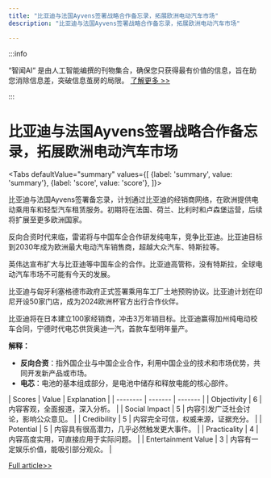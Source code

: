 ```yaml
---
title: "比亚迪与法国Ayvens签署战略合作备忘录，拓展欧洲电动汽车市场"
description: "比亚迪与法国Ayvens签署战略合作备忘录，拓展欧洲电动汽车市场"

---
```



:::info

“智闻AI“ 是由人工智能编撰的刊物集合，确保您只获得最有价值的信息，旨在助您消除信息差，突破信息茧房的局限。  [了解更多 >>](/)

:::

# 比亚迪与法国Ayvens签署战略合作备忘录，拓展欧洲电动汽车市场


<Tabs
	defaultValue="summary"
	values={[
	{label: 'summary', value: 'summary'},
	{label: 'score', value: 'score'},
]}>
<TabItem value="summary">


比亚迪与法国Ayvens签署备忘录，计划通过比亚迪的经销商网络，在欧洲提供电动乘用车和轻型汽车租赁服务。初期将在法国、荷兰、比利时和卢森堡运营，后续将扩展至更多欧洲国家。

反向合资时代来临，雷诺将与中国车企合作研发纯电车，竞争比亚迪。比亚迪目标到2030年成为欧洲最大电动汽车销售商，超越大众汽车、特斯拉等。

英伟达宣布扩大与比亚迪等中国车企的合作。比亚迪高管称，没有特斯拉，全球电动汽车市场不可能有今天的发展。

比亚迪与匈牙利塞格德市政府正式签署乘用车工厂土地预购协议。比亚迪计划在印尼开设50家门店，成为2024欧洲杯官方出行合作伙伴。

比亚迪将在日本建立100家经销商，冲击3万年销目标。比亚迪赢得加州纯电动校车合同，宁德时代电芯供货奥迪一汽，首款车型明年量产。

**解释：**
- **反向合资**：指外国企业与中国企业合作，利用中国企业的技术和市场优势，共同开发新产品或市场。
- **电芯**：电池的基本组成部分，是电池中储存和释放电能的核心部件。
</TabItem>
<TabItem value="score">
	| Scores     | Value   | Explanation |
	| -------- | ------- | ------- |
	| Objectivity  | 6    | 内容客观，全面报道，深入分析。    |
	| Social Impact | 5     | 内容引发广泛社会讨论，影响公众意见。    |
	| Credibility    | 5    | 内容完全可信，权威来源，证据充分。    |
	| Potential    | 5    | 内容具有很高潜力，几乎必然触发更大事件。    |
	| Practicality    | 4    | 内容高度实用，可直接应用于实际问题。    |
	| Entertainment Value    | 3    | 内容有一定娱乐价值，能吸引部分观众。    |
</TabItem>
</Tabs>

[Full article>>](https://readhub.cn/topic/8atZcKcRc4Y)
